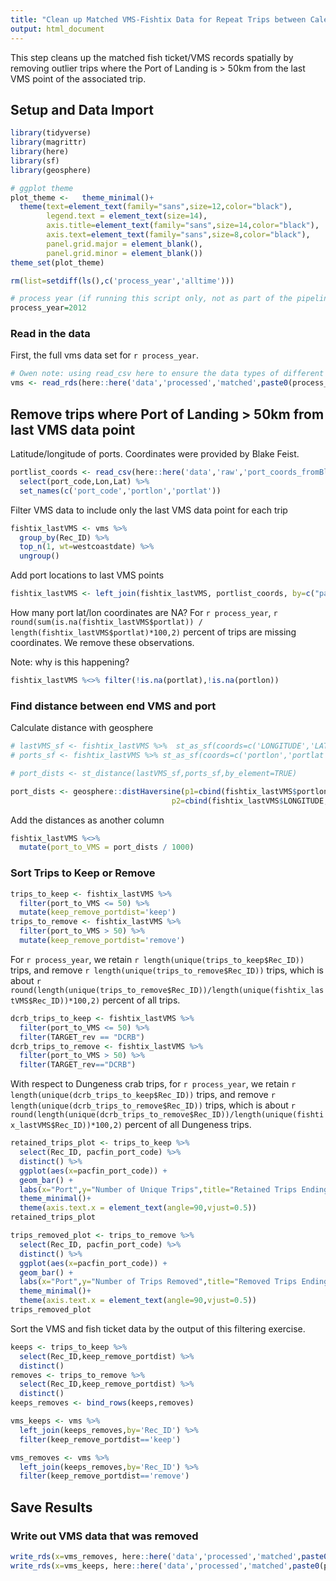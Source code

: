 ```yaml
---
title: "Clean up Matched VMS-Fishtix Data for Repeat Trips between Calendar Years"
output: html_document
---
```


This step cleans up the matched fish ticket/VMS records spatially by removing outlier trips where the Port of Landing is > 50km from the last VMS point of the associated trip.

## Setup and Data Import

```r
library(tidyverse)
library(magrittr)
library(here)
library(sf)
library(geosphere)

# ggplot theme
plot_theme <-   theme_minimal()+
  theme(text=element_text(family="sans",size=12,color="black"),
        legend.text = element_text(size=14),
        axis.title=element_text(family="sans",size=14,color="black"),
        axis.text=element_text(family="sans",size=8,color="black"),
        panel.grid.major = element_blank(),
        panel.grid.minor = element_blank())
theme_set(plot_theme)

rm(list=setdiff(ls(),c('process_year','alltime')))

# process year (if running this script only, not as part of the pipeline)
process_year=2012
```

### Read in the data

First, the full vms data set for `r process_year`.

```r
# Owen note: using read_csv here to ensure the data types of different variables are read in correctly
vms <- read_rds(here::here('data','processed','matched',paste0(process_year,'matched_vms_only.rds')))
```


## Remove trips where Port of Landing > 50km from last VMS data point

Latitude/longitude of ports. Coordinates were provided by Blake Feist.

```r
portlist_coords <- read_csv(here::here('data','raw','port_coords_fromBlake_edited.csv'),col_types='cddd') %>% 
  select(port_code,Lon,Lat) %>% 
  set_names(c('port_code','portlon','portlat'))
```

Filter VMS data to include only the last VMS data point for each trip

```r
fishtix_lastVMS <- vms %>%
  group_by(Rec_ID) %>%
  top_n(1, wt=westcoastdate) %>%
  ungroup()
```

Add port locations to last VMS points

```r
fishtix_lastVMS <- left_join(fishtix_lastVMS, portlist_coords, by=c("pacfin_port_code" = "port_code"))
```

How many port lat/lon coordinates are NA? For `r process_year`, `r round(sum(is.na(fishtix_lastVMS$portlat)) / length(fishtix_lastVMS$portlat)*100,2)` percent of trips are missing coordinates. We remove these observations.

Note: why is this happening?

```r
fishtix_lastVMS %<>% filter(!is.na(portlat),!is.na(portlon))
```


### Find distance between end VMS and port

Calculate distance with geosphere

```r
# lastVMS_sf <- fishtix_lastVMS %>%  st_as_sf(coords=c('LONGITUDE','LATITUDE'))
# ports_sf <- fishtix_lastVMS %>% st_as_sf(coords=c('portlon','portlat'))

# port_dists <- st_distance(lastVMS_sf,ports_sf,by_element=TRUE)

port_dists <- geosphere::distHaversine(p1=cbind(fishtix_lastVMS$portlon, fishtix_lastVMS$portlat),
                                    p2=cbind(fishtix_lastVMS$LONGITUDE, fishtix_lastVMS$LATITUDE))
```

Add the distances as another column

```r
fishtix_lastVMS %<>%
  mutate(port_to_VMS = port_dists / 1000)
```

### Sort Trips to Keep or Remove

```r
trips_to_keep <- fishtix_lastVMS %>%
  filter(port_to_VMS <= 50) %>% 
  mutate(keep_remove_portdist='keep')
trips_to_remove <- fishtix_lastVMS %>%
  filter(port_to_VMS > 50) %>% 
  mutate(keep_remove_portdist='remove')
```

For `r process_year`, we retain `r length(unique(trips_to_keep$Rec_ID))` trips, and remove `r length(unique(trips_to_remove$Rec_ID))` trips, which is about `r round(length(unique(trips_to_remove$Rec_ID))/length(unique(fishtix_lastVMS$Rec_ID))*100,2)` percent of all trips.

```r
dcrb_trips_to_keep <- fishtix_lastVMS %>%
  filter(port_to_VMS <= 50) %>%
  filter(TARGET_rev == "DCRB")
dcrb_trips_to_remove <- fishtix_lastVMS %>%
  filter(port_to_VMS > 50) %>%
  filter(TARGET_rev=="DCRB")
```

With respect to Dungeness crab trips, for `r process_year`, we retain `r length(unique(dcrb_trips_to_keep$Rec_ID))` trips, and remove `r length(unique(dcrb_trips_to_remove$Rec_ID))` trips, which is about `r round(length(unique(dcrb_trips_to_remove$Rec_ID))/length(unique(fishtix_lastVMS$Rec_ID))*100,2)` percent of all Dungeness trips.

```r
retained_trips_plot <- trips_to_keep %>% 
  select(Rec_ID, pacfin_port_code) %>% 
  distinct() %>%
  ggplot(aes(x=pacfin_port_code)) +
  geom_bar() +
  labs(x="Port",y="Number of Unique Trips",title="Retained Trips Ending <= 50km from a Port")+
  theme_minimal()+
  theme(axis.text.x = element_text(angle=90,vjust=0.5))
retained_trips_plot
```
```r
trips_removed_plot <- trips_to_remove %>% 
  select(Rec_ID, pacfin_port_code) %>% 
  distinct() %>%
  ggplot(aes(x=pacfin_port_code)) +
  geom_bar() +
  labs(x="Port",y="Number of Trips Removed",title="Removed Trips Ending > 50km from a Port")+
  theme_minimal()+
  theme(axis.text.x = element_text(angle=90,vjust=0.5))
trips_removed_plot
```

Sort the VMS and fish ticket data by the output of this filtering exercise.

```r
keeps <- trips_to_keep %>%
  select(Rec_ID,keep_remove_portdist) %>% 
  distinct()
removes <- trips_to_remove %>% 
  select(Rec_ID,keep_remove_portdist) %>% 
  distinct()
keeps_removes <- bind_rows(keeps,removes)

vms_keeps <- vms %>% 
  left_join(keeps_removes,by='Rec_ID') %>% 
  filter(keep_remove_portdist=='keep')

vms_removes <- vms %>% 
  left_join(keeps_removes,by='Rec_ID') %>% 
  filter(keep_remove_portdist=='remove')
```

## Save Results

### Write out VMS data that was removed

```r
write_rds(x=vms_removes, here::here('data','processed','matched',paste0(process_year,'matched_far_from_port.rds')))
write_rds(x=vms_keeps, here::here('data','processed','matched',paste0(process_year,'matched_port_dist_filter.rds')))
```


